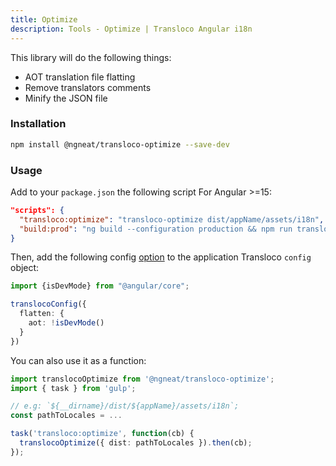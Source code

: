 ```yaml
---
title: Optimize
description: Tools - Optimize | Transloco Angular i18n
---
```


This library will do the following things:

- AOT translation file flatting
- Remove translators comments
- Minify the JSON file

### Installation

```bash
npm install @ngneat/transloco-optimize --save-dev
```

### Usage

Add to your `package.json` the following script For Angular >=15:

```json title="package.json"
"scripts": {
  "transloco:optimize": "transloco-optimize dist/appName/assets/i18n",
  "build:prod": "ng build --configuration production && npm run transloco:optimize",
}
```

Then, add the following config [option](../getting-started/config-options#flattenaot) to the application Transloco `config` object:

```ts
import {isDevMode} from "@angular/core";

translocoConfig({
  flatten: {
    aot: !isDevMode()
  }
})
```

You can also use it as a function:
```ts
import translocoOptimize from '@ngneat/transloco-optimize';
import { task } from 'gulp';

// e.g: `${__dirname}/dist/${appName}/assets/i18n`;
const pathToLocales = ...

task('transloco:optimize', function(cb) {
  translocoOptimize({ dist: pathToLocales }).then(cb);
});
```
